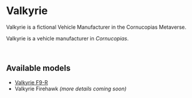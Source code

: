 # Valkyrie  

Valkyrie is a fictional Vehicle Manufacturer in the Cornucopias Metaverse.  

Valkyrie is a vehicle manufacturer in *Cornucopias*.  

</br>

## Available models  

<ul className="styled-list">
  <li><a href="/blockchain/nfts/flying-vehicles/valkyrie/f9-r">Valkyrie F9-R</a></li>
  <li>Valkyrie Firehawk <em>(more details coming soon)</em></li>
</ul>
